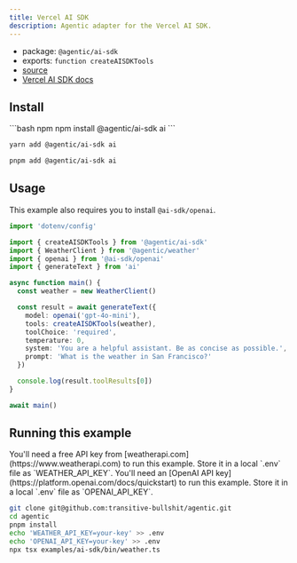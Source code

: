 ```yaml
---
title: Vercel AI SDK
description: Agentic adapter for the Vercel AI SDK.
---
```


- package: `@agentic/ai-sdk`
- exports: `function createAISDKTools`
- [source](https://github.com/transitive-bullshit/agentic/blob/main/packages/ai-sdk/src/ai-sdk.ts)
- [Vercel AI SDK docs](https://sdk.vercel.ai)

## Install

<CodeGroup>
```bash npm
npm install @agentic/ai-sdk ai
```

```bash yarn
yarn add @agentic/ai-sdk ai
```

```bash pnpm
pnpm add @agentic/ai-sdk ai
```

</CodeGroup>

## Usage

This example also requires you to install `@ai-sdk/openai`.

```ts
import 'dotenv/config'

import { createAISDKTools } from '@agentic/ai-sdk'
import { WeatherClient } from '@agentic/weather'
import { openai } from '@ai-sdk/openai'
import { generateText } from 'ai'

async function main() {
  const weather = new WeatherClient()

  const result = await generateText({
    model: openai('gpt-4o-mini'),
    tools: createAISDKTools(weather),
    toolChoice: 'required',
    temperature: 0,
    system: 'You are a helpful assistant. Be as concise as possible.',
    prompt: 'What is the weather in San Francisco?'
  })

  console.log(result.toolResults[0])
}

await main()
```

## Running this example

<Info>
  You'll need a free API key from [weatherapi.com](https://www.weatherapi.com)
  to run this example. Store it in a local `.env` file as `WEATHER_API_KEY`.
</Info>

<Info>
  You'll need an [OpenAI API key](https://platform.openai.com/docs/quickstart)
  to run this example. Store it in a local `.env` file as `OPENAI_API_KEY`.
</Info>

```sh
git clone git@github.com:transitive-bullshit/agentic.git
cd agentic
pnpm install
echo 'WEATHER_API_KEY=your-key' >> .env
echo 'OPENAI_API_KEY=your-key' >> .env
npx tsx examples/ai-sdk/bin/weather.ts
```

